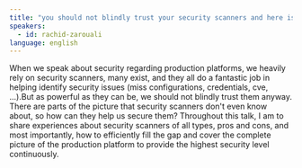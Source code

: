 ```yaml
---
title: "you should not blindly trust your security scanners and here is why !"
speakers:
  - id: rachid-zarouali
language: english
---
```


When we speak about security regarding production platforms, we heavily rely on security scanners, many exist, and they all do a fantastic job in helping identify security issues (miss configurations, credentials, cve, ...).But as powerful as they can be, we should not blindly trust them anyway. There are parts of the picture that security scanners don't even know about, so how can they help us secure them? Throughout this talk, I am to share experiences about security scanners of all types, pros and cons, and most importantly, how to efficiently fill the gap and cover the complete picture of the production platform to provide the highest security level continuously.
